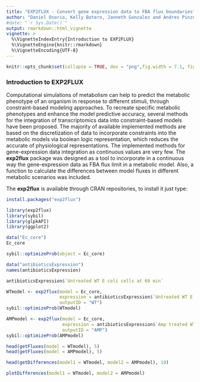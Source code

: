 ```yaml
---
title: "EXP2FLUX - Convert gene expression data to FBA flux boundaries"
author: "Daniel Osorio, Kelly Botero, Janneth Gonzalez and Andres Pinzon"
#date: "`r Sys.Date()`"
output: rmarkdown::html_vignette
vignette: >
  %\VignetteIndexEntry{Introduction to EXP2FLUX}
  %\VignetteEngine{knitr::rmarkdown}
  %\VignetteEncoding{UTF-8}
---
```

```r
knitr::opts_chunk$set(collapse = TRUE, dev = "png",fig.width = 7.1, fig.height = 5, message = FALSE, warning = FALSE)
```
### Introduction to EXP2FLUX
Computational simulations of metabolism can help to predict the metabolic phenotype of an organism in response to different stimuli, through constraint-based modeling approaches. To recreate specific metabolic phenotypes and enhance the model predictive accuracy, several methods for the integration of transcriptomics data into constraint-based models have been proposed. The majority of available implemented methods are based on the discretization of data to incorporate constraints into the metabolic models via boolean logic representation, which reduces the accurate of physiological representations. The implemented methods for gene-expression data integration as continuous values are very few. The **exp2flux** package was designed as a tool to incorporate in a continuous way the gene-expression data as FBA flux limit in a metabolic model. Also, a function to calculate the differences between model fluxes in different metabolic scenarios was included. 

The **exp2flux** is available through CRAN repositories, to install it just type:
```r
install.packages("exp2flux")
```

```r
library(exp2flux)
library(sybil)
library(glpkAPI)
library(ggplot2)
```

```r
data("Ec_core")
Ec_core
```

```r
sybil::optimizeProb(object = Ec_core)
```

```r
data("antibioticsExpression")
names(antibioticsExpression)
```

```r
antibioticsExpression$`Untreated WT E coli cells at 60 min`
```

```r
WTmodel <- exp2flux(model = Ec_core,
                    expression = antibioticsExpression$`Untreated WT E coli cells at 60 min`,
                    outputID = "WT")
sybil::optimizeProb(WTmodel)
```

```r
AMPmodel <- exp2flux(model = Ec_core, 
                     expression = antibioticsExpression$`Amp treated WT E coli cells at 60 min`, 
                     outputID = "AMP")
sybil::optimizeProb(AMPmodel)
```

```r
head(getFluxes(model = WTmodel), 5)
head(getFluxes(model = AMPmodel), 5)
```

```r
head(getDifferences(model1 = WTmodel, model2 = AMPmodel), 10)
```

```r
plotDifferences(model1 = WTmodel, model2 = AMPmodel)
```